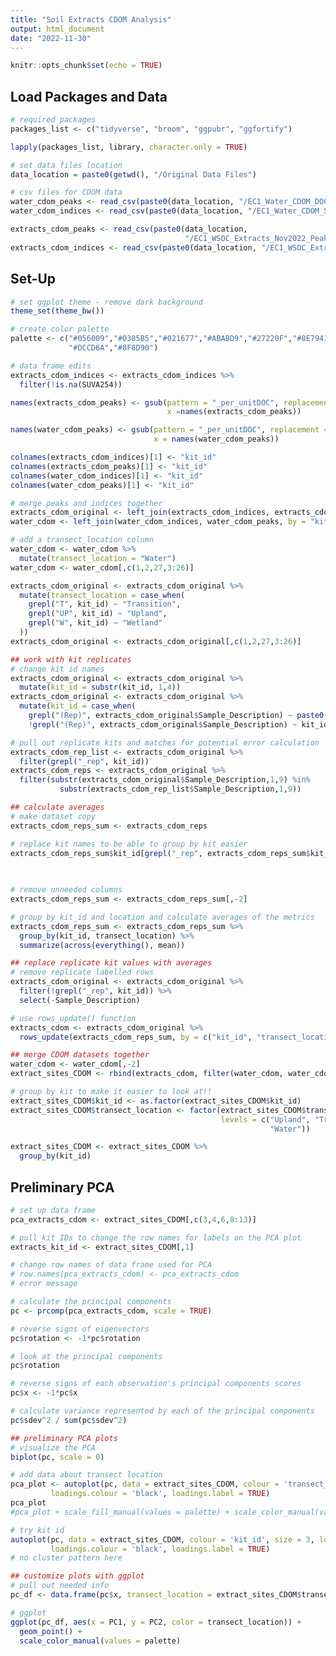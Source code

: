 ```yaml
---
title: "Soil Extracts CDOM Analysis"
output: html_document
date: "2022-11-30"
---
```


```r
knitr::opts_chunk$set(echo = TRUE)
```

## Load Packages and Data

```r
# required packages
packages_list <- c("tidyverse", "broom", "ggpubr", "ggfortify")

lapply(packages_list, library, character.only = TRUE)

# set data files location
data_location = paste0(getwd(), "/Original Data Files")

# csv files for CDOM data
water_cdom_peaks <- read_csv(paste0(data_location, "/EC1_Water_CDOM_DOCnormalizedpeakpicks_20221011.csv"))
water_cdom_indices <- read_csv(paste0(data_location, "/EC1_Water_CDOM_SpectralIndices_20221011.csv"))

extracts_cdom_peaks <- read_csv(paste0(data_location,
                                       "/EC1_WSOC_Extracts_Nov2022_PeakPicks_DOCnormalized.csv"))
extracts_cdom_indices <- read_csv(paste0(data_location, "/EC1_WSOC_Extracts_Nov2022_SpectralIndices.csv"))
```

## Set-Up

```r
# set ggplot theme - remove dark background
theme_set(theme_bw())

# create color palette
palette <- c("#056009","#0385B5","#021677","#ABABD9","#27220F","#8E7941",
             "#DCCD6A","#8F8D90")
```

```r
# data frame edits
extracts_cdom_indices <- extracts_cdom_indices %>%
  filter(!is.na(SUVA254))

names(extracts_cdom_peaks) <- gsub(pattern = "_per_unitDOC", replacement = "", 
                                   x =names(extracts_cdom_peaks))

names(water_cdom_peaks) <- gsub(pattern = "_per_unitDOC", replacement = "",
                                x = names(water_cdom_peaks))

colnames(extracts_cdom_indices)[1] <- "kit_id"
colnames(extracts_cdom_peaks)[1] <- "kit_id"
colnames(water_cdom_indices)[1] <- "kit_id"
colnames(water_cdom_peaks)[1] <- "kit_id"

# merge peaks and indices together
extracts_cdom_original <- left_join(extracts_cdom_indices, extracts_cdom_peaks, by = "kit_id")
water_cdom <- left_join(water_cdom_indices, water_cdom_peaks, by = "kit_id")

# add a transect_location column
water_cdom <- water_cdom %>%
  mutate(transect_location = "Water")
water_cdom <- water_cdom[,c(1,2,27,3:26)]

extracts_cdom_original <- extracts_cdom_original %>%
  mutate(transect_location = case_when(
    grepl("T", kit_id) ~ "Transition",
    grepl("UP", kit_id) ~ "Upland",
    grepl("W", kit_id) ~ "Wetland"
  ))
extracts_cdom_original <- extracts_cdom_original[,c(1,2,27,3:26)]
```

```r
## work with kit replicates
# change kit id names
extracts_cdom_original <- extracts_cdom_original %>%
  mutate(kit_id = substr(kit_id, 1,4))
extracts_cdom_original <- extracts_cdom_original %>%  
  mutate(kit_id = case_when(
    grepl("(Rep)", extracts_cdom_original$Sample_Description) ~ paste0(kit_id,"_rep"),
    !grepl("(Rep)", extracts_cdom_original$Sample_Description) ~ kit_id))

# pull out replicate kits and matches for potential error calculation
extracts_cdom_rep_list <- extracts_cdom_original %>%
  filter(grepl("_rep", kit_id))
extracts_cdom_reps <- extracts_cdom_original %>%
  filter(substr(extracts_cdom_original$Sample_Description,1,9) %in% 
           substr(extracts_cdom_rep_list$Sample_Description,1,9))

## calculate averages
# make dataset copy
extracts_cdom_reps_sum <- extracts_cdom_reps

# replace kit names to be able to group by kit easier
extracts_cdom_reps_sum$kit_id[grepl("_rep", extracts_cdom_reps_sum$kit_id)] <- gsub(pattern = "_rep",
                                                                                    replacement = "", 
                                                                                    x = extracts_cdom_reps_sum$kit_id[grepl("_rep", extracts_cdom_reps_sum$kit_id)])

# remove unneeded columns
extracts_cdom_reps_sum <- extracts_cdom_reps_sum[,-2]

# group by kit_id and location and calculate averages of the metrics
extracts_cdom_reps_sum <- extracts_cdom_reps_sum %>%
  group_by(kit_id, transect_location) %>%
  summarize(across(everything(), mean))

## replace replicate kit values with averages
# remove replicate labelled rows
extracts_cdom_original <- extracts_cdom_original %>%
  filter(!grepl("_rep", kit_id)) %>%
  select(-Sample_Description)

# use rows_update() function
extracts_cdom <- extracts_cdom_original %>%
  rows_update(extracts_cdom_reps_sum, by = c("kit_id", "transect_location"))
```

```r
## merge CDOM datasets together 
water_cdom <- water_cdom[,-2]
extract_sites_CDOM <- rbind(extracts_cdom, filter(water_cdom, water_cdom$kit_id %in% extracts_cdom$kit_id))

# group by kit to make it easier to look at!!
extract_sites_CDOM$kit_id <- as.factor(extract_sites_CDOM$kit_id)
extract_sites_CDOM$transect_location <- factor(extract_sites_CDOM$transect_location,
                                               levels = c("Upland", "Transition", "Wetland",
                                                          "Water"))

extract_sites_CDOM <- extract_sites_CDOM %>%
  group_by(kit_id)
```

## Preliminary PCA

```r
# set up data frame
pca_extracts_cdom <- extract_sites_CDOM[,c(3,4,6,8:13)]

# pull kit IDs to change the row names for labels on the PCA plot
extracts_kit_id <- extract_sites_CDOM[,1]

# change row names of data frame used for PCA
# row.names(pca_extracts_cdom) <- pca_extracts_cdom
# error message 

# calculate the principal components
pc <- prcomp(pca_extracts_cdom, scale = TRUE)

# reverse signs of eigenvectors
pc$rotation <- -1*pc$rotation

# look at the principal components
pc$rotation

# reverse signs of each observation's principal components scores
pc$x <- -1*pc$x

# calculate variance represented by each of the principal components
pc$sdev^2 / sum(pc$sdev^2)
```

```r
## preliminary PCA plots
# visualize the PCA
biplot(pc, scale = 0)

# add data about transect location
pca_plot <- autoplot(pc, data = extract_sites_CDOM, colour = 'transect_location', frame = T, size = 3, loadings = TRUE,
         loadings.colour = 'black', loadings.label = TRUE)
pca_plot
#pca_plot + scale_fill_manual(values = palette) + scale_color_manual(values= palette)

# try kit id
autoplot(pc, data = extract_sites_CDOM, colour = 'kit_id', size = 3, loadings = TRUE,
         loadings.colour = 'black', loadings.label = TRUE)
# no cluster pattern here
```

```r
## customize plots with ggplot
# pull out needed info
pc_df <- data.frame(pc$x, transect_location = extract_sites_CDOM$transect_location)

# ggplot
ggplot(pc_df, aes(x = PC1, y = PC2, color = transect_location)) +
  geom_point() +
  scale_color_manual(values = palette)
```


